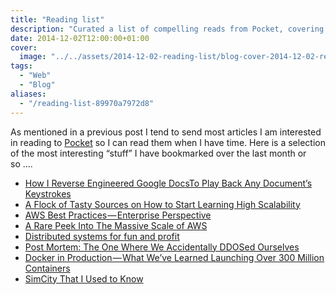 ```yaml
---
title: "Reading list"
description: "Curated a list of compelling reads from Pocket, covering topics from Google Docs reverse engineering to AWS scalability and Docker in production."
date: 2014-12-02T12:00:00+01:00
cover:
  image: "../../assets/2014-12-02-reading-list/blog-cover-2014-12-02-reading-list.png"
tags:
  - "Web"
  - "Blog"
aliases:
  - "/reading-list-89970a7972d8"
---
```


As mentioned in a previous post I tend to send most articles I am interested in reading to [Pocket](http://getpocket.com/) so I can read them when I have time. Here is a selection of the most interesting “stuff” I have bookmarked over the last month or so ….

- [How I Reverse Engineered Google DocsTo Play Back Any Document’s Keystrokes](http://features.jsomers.net/how-i-reverse-engineered-google-docs/)
- [A Flock of Tasty Sources on How to Start Learning High Scalability](http://highscalability.com/blog/2014/11/24/a-flock-of-tasty-sources-on-how-to-start-learning-high-scala.html?utm_source=feedburner&utm_medium=feed&utm_campaign=Feed:+HighScalability+%28High+Scalability%29)
- [AWS Best Practices — Enterprise Perspective](http://devops.com/blogs/amazon-aws-best-practices-enterprise-perspective/)
- [A Rare Peek Into The Massive Scale of AWS](http://www.enterprisetech.com/2014/11/14/rare-peek-massive-scale-aws/)
- [Distributed systems for fun and profit](http://book.mixu.net/distsys/single-page.html)
- [Post Mortem: The One Where We Accidentally DDOSed Ourselves](https://keen.io/blog/101427090951/post-mortem-the-one-where-we-accidentally-ddosed)
- [Docker in Production — What We’ve Learned Launching Over 300 Million Containers](http://blog.iron.io/2014/10/docker-in-production-what-weve-learned.html)
- [SimCity That I Used to Know](https://medium.com/re-form/simcity-that-i-used-to-know-d5d8c49e3e1d)
